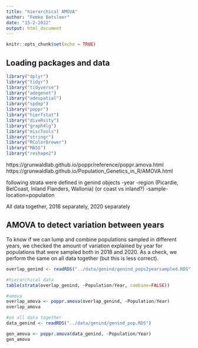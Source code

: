 ---
title: "hierarchical AMOVA"
author: "Femke Batsleer"
date: "15-2-2022"
output: html_document
---

```{r setup, include=FALSE}
knitr::opts_chunk$set(echo = TRUE)
```

## Loading packages and data

```{r packages, message=FALSE, warning=FALSE}
library("dplyr")
library("tidyr")
library("tidyverse")
library("adegenet")
library("adespatial")
library("spdep")
library("poppr")
library("hierfstat")
library("diveRsity")
library("graph4lg")
library("miscTools")
library("stringr")
library("RColorBrewer")
library("MASS")
library("reshape2")
```

https://grunwaldlab.github.io/poppr/reference/poppr.amova.html
https://grunwaldlab.github.io/Population_Genetics_in_R/AMOVA.html


following strata were defined in genind objects
-year
-region (Picardie, BelCoast, Inland Flanders, Wallonia) (or coast vs inland?)
-sample-location=population


All data together, 2018 separately, 2020 separately

## AMOVA to detect variation between years

To know if we can lump and combine populations sampled in different years, we checked the amount of variation explained by year for populations that were sampled both in 2018 and 2020. 
As a check, we perform the same on all data together (but this is less correct).  

```{r}
overlap_genind <- readRDS("../data/genind/genind_pops2yearsampled.RDS")

#hierarchical data
table(strata(overlap_genind, ~Population/Year, combine=FALSE))

#amova
overlap_amova <- poppr.amova(overlap_genind, ~Population/Year)
overlap_amova

#on all data together
data_genind <- readRDS("../data/genind/genind_pop.RDS")

gen_amova <- poppr.amova(data_genind, ~Population/Year)
gen_amova
```


